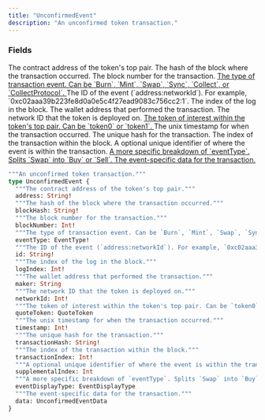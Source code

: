 ```yaml
---
title: "UnconfirmedEvent"
description: "An unconfirmed token transaction."
---
```


### Fields

<ResponseField name="address" type="String!" required>
  The contract address of the token's top pair.
</ResponseField>

<ResponseField name="blockHash" type="String!" required>
  The hash of the block where the transaction occurred.
</ResponseField>

<ResponseField name="blockNumber" type="Int!" required>
  The block number for the transaction.
</ResponseField>

<a href="/api-reference/types/eventtype">
  <ResponseField name="eventType" type="EventType!" required>
    The type of transaction event. Can be `Burn`, `Mint`, `Swap`, `Sync`, `Collect`, or `CollectProtocol`.
  </ResponseField>
</a>

<ResponseField name="id" type="String!" required>
  The ID of the event (`address:networkId`). For example, `0xc02aaa39b223fe8d0a0e5c4f27ead9083c756cc2:1`.
</ResponseField>

<ResponseField name="logIndex" type="Int!" required>
  The index of the log in the block.
</ResponseField>

<ResponseField name="maker" type="String">
  The wallet address that performed the transaction.
</ResponseField>

<ResponseField name="networkId" type="Int!" required>
  The network ID that the token is deployed on.
</ResponseField>

<a href="/api-reference/types/quotetoken">
  <ResponseField name="quoteToken" type="QuoteToken">
    The token of interest within the token's top pair. Can be `token0` or `token1`.
  </ResponseField>
</a>

<ResponseField name="timestamp" type="Int!" required>
  The unix timestamp for when the transaction occurred.
</ResponseField>

<ResponseField name="transactionHash" type="String!" required>
  The unique hash for the transaction.
</ResponseField>

<ResponseField name="transactionIndex" type="Int!" required>
  The index of the transaction within the block.
</ResponseField>

<ResponseField name="supplementalIndex" type="Int">
  A optional unique identifier of where the event is within the transaction.
</ResponseField>

<a href="/api-reference/types/eventdisplaytype">
  <ResponseField name="eventDisplayType" type="EventDisplayType">
    A more specific breakdown of `eventType`. Splits `Swap` into `Buy` or `Sell`.
  </ResponseField>
</a>

<a href="/api-reference/types/unconfirmedeventdata">
  <ResponseField name="data" type="UnconfirmedEventData">
    The event-specific data for the transaction.
  </ResponseField>
</a>


```graphql UnconfirmedEvent
"""An unconfirmed token transaction."""
type UnconfirmedEvent {
  """The contract address of the token's top pair."""
  address: String!
  """The hash of the block where the transaction occurred."""
  blockHash: String!
  """The block number for the transaction."""
  blockNumber: Int!
  """The type of transaction event. Can be `Burn`, `Mint`, `Swap`, `Sync`, `Collect`, or `CollectProtocol`."""
  eventType: EventType!
  """The ID of the event (`address:networkId`). For example, `0xc02aaa39b223fe8d0a0e5c4f27ead9083c756cc2:1`."""
  id: String!
  """The index of the log in the block."""
  logIndex: Int!
  """The wallet address that performed the transaction."""
  maker: String
  """The network ID that the token is deployed on."""
  networkId: Int!
  """The token of interest within the token's top pair. Can be `token0` or `token1`."""
  quoteToken: QuoteToken
  """The unix timestamp for when the transaction occurred."""
  timestamp: Int!
  """The unique hash for the transaction."""
  transactionHash: String!
  """The index of the transaction within the block."""
  transactionIndex: Int!
  """A optional unique identifier of where the event is within the transaction."""
  supplementalIndex: Int
  """A more specific breakdown of `eventType`. Splits `Swap` into `Buy` or `Sell`."""
  eventDisplayType: EventDisplayType
  """The event-specific data for the transaction."""
  data: UnconfirmedEventData
}
```
